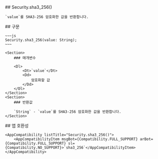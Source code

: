 
<Section>
    ## Security.sha3_256()

    `value`를 SHA3-256 암호화한 값을 반환합니다.
</Section>
<Section>
    ## 구문

    ~~~js
    Security.sha3_256(value: String);
    ~~~

    <Section>
        ### 매개변수

        <Dl>
            <Dt>`value`</Dt>
            <Dd>
                암호화할 값
            </Dd>
        </Dl>
    </Section>
    <Section>
        ### 반환값

        `String` - `value`를 SHA3-256 암호화한 값을 반환합니다.
    </Section>
</Section>
<Section>
    ## 앱 호환성

    <AppCompatibility listTitle="Security.sha3_256()">
        <AppCompatibilityItem msgBot={Compatibility.FULL_SUPPORT} arBot={Compatibility.FULL_SUPPORT} sl={Compatibility.NO_SUPPORT}>`sha3_256`</AppCompatibilityItem>
    </AppCompatibility>
</Section>